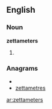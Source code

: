 ==English==

===Noun===
'''zettameters'''

# {{plural of|[[zettameter]]}}

===Anagrams===
* {{alphagram|aeeemrstttz}}
* [[zettametres#English|zettametres]]

[[ar:zettameters]]
